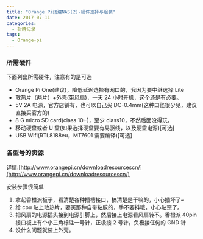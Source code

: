 ```yaml
---
title: "Orange Pi搭建NAS(2)-硬件选择与组装"
date: 2017-07-11
categories:
  - 折腾记录
tags:
  - Orange-pi
---
```


### 所需硬件

下面列出所需硬件，注意有的是可选

- Orange Pi One(建议)，降低延迟选择有网口的，我因为要中继选择 Lite
- 散热片（两片）+外壳(带风扇)，一天 24 小时开机，这个还是有必要。
- 5V 2A 电源，官方店铺有，也可以自己买 DC-0.4mm(这种口径很少见，建议直接买官方的)
- 8 G micro SD card(class 10+)，至少 class10，不然后面没得玩。
- 移动硬盘或者 U 盘(如果选择硬盘要有易驱线，以及硬盘电源)\[可选\]
- USB Wifi(RTL8188eu，MT7601 需要编译)\[可选\]

### 各型号的资源

详情:[http://www.orangepi.cn/downloadresourcescn/](http://www.orangepi.cn/downloadresourcescn/)

安装步骤很简单

1. 拿起香橙派板子，看清楚各种插槽接口，搞清楚是干嘛的，小心插坏了~
2. 给 cpu 贴上散热片，要买那种自带粘胶的，手不要抖哦，小心贴歪了。
3. 把风扇的电源插头接到电源引脚上，然后接上电源看风扇转不。香橙派 40pin 接口板上有个小三角标注一号针，正极接 2 号针，负极接任何的 GND 针
4. 没什么问题就装上外壳。
